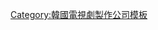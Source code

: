 {{Navbox
|name   = Drama House
|title  = Drama House / Studio LuluLala
|above  = 
|abovestyle = background-color:#00DDDD;
|titlestyle = background-color:#00DDDD;
|groupstyle = background-color:#77FFEE;
|belowstyle = background-color:#77FFEE;
|listclass = hlist
|group1 = 電視劇製作
|list1  =
*[[風之畫師]] 
*[[學習之神]] 
*[[仁粹大妃 (電視劇)|仁粹大妃]]
*[[妻子的資格]]
*[[給親愛的你 (韓國電視劇)|給親愛的你]] 
*[[黃金帝國]]
*[[Love Again (韓國電視劇)|Love Again]]
*[[我們可以結婚嗎]] 
*[[荊棘花]]
*[[世界的盡頭 (韓國電視劇)|世界的盡頭]] 
*[[宮中殘酷史－花的戰爭]] 
*[[再也無法忍受]] 
*[[你鄰居的妻子]] 
*[[我們可以相愛嗎]]
*[[貴婦的戰爭]] 
*[[密會]] 
*[[12年後的重逢：山蒜醬湯]] 
*[[改過遷善]] 
*[[宥娜的街]]
*[[下女們]] 
*[[親愛的恩東啊]]
*[[LAST (電視劇)|LAST]]
*[[安托萬夫人]]
*[[玉氏南政基]]
*[[魔女寶鑑]]
*[[青春時代 (韓國電視劇)|青春時代]]
*[[Fantastic (電視劇)|Fantastic]]
*[[老婆這週要出牆 (韓國電視劇)|老婆這週要出牆]]
*[[所羅門的偽證 (韓國電視劇)|所羅門的偽證]]
*[[大力女子都奉順]]
*[[Man to Man]]
*[[青春時代2]]
*[[The Package]]
*[[Untouchable (2017年電視劇)|Untouchable]]
*[[加油吧威基基]]
*[[經常請吃飯的漂亮姐姐]]
*[[Sketch (韓國電視劇)|Sketch]]
*[[乒乓球 (電視劇)|乒乓球]]
*[[Sky Castle]]
*[[加油吧威基基2]]
*[[巧克力 (韓國電視劇)|巧克力]]
*[[麝香貓人]]
*[[你好德古拉]]
*[[夫妻的世界]]
*[[前輩，那支口紅不要塗]]
*[[Sisyphus: the myth]]
*[[雪降花]]
*[[路線脫離]]
*[[尋找一位孩子]]
*[[現在我們學校]]
*[[月刊家]]
*[[我的室友是九尾狐]]
*[[人間失格 (韓國電視劇)|人間失格]]
*[[IDOL：The Coup]]
*[[地獄 (電視劇)|地獄]]
*[[只一人 (電視劇)|只一人]]
*[[具景伊]]
*[[怪異 (電視劇)|怪異]]
*[[安娜拉蘇瑪娜拉]]
*只是還沒有全力以赴
*[[孔雀都市]]
*[[三十九 (電視劇)|三十九]]
*[[Green Mothers' Club]]
*[[氣象廳的人們：社內戀愛殘酷史篇]]
*[[我的解放日記]]
*[[Insider]]
*[[Cleaning Up (韓國電視劇)|Cleaning Up]]
|group2 = 網路劇製作
|list2  =
*[[有可能知道的人]]
*[[嘻哈老師]]
*[[不知不覺18]]
*[[終極羅曼史]]
| group3=电影
| list3 =
* [[完美的他人]]

|below= '''官方網站''' : [http://www.dramahouse.co.kr/#home]（Drama House）、[https://www.sll.co.kr/]（Studio LuluLala）
}}
<noinclude>
[[Category:韓國電視劇製作公司模板]]
</noinclude>